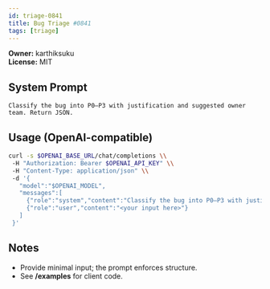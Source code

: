 ```yaml
---
id: triage-0841
title: Bug Triage #0841
tags: [triage]
---
```


**Owner:** karthiksuku  
**License:** MIT

## System Prompt
```text
Classify the bug into P0–P3 with justification and suggested owner team. Return JSON.
```

## Usage (OpenAI-compatible)
```bash
curl -s $OPENAI_BASE_URL/chat/completions \\
 -H "Authorization: Bearer $OPENAI_API_KEY" \\
 -H "Content-Type: application/json" \\
 -d '{
   "model":"$OPENAI_MODEL",
   "messages":[
     {"role":"system","content":"Classify the bug into P0–P3 with justification and suggested owner team. Return JSON."},
     {"role":"user","content":"<your input here>"}
   ]
 }'
```

## Notes
- Provide minimal input; the prompt enforces structure.
- See **/examples** for client code.

